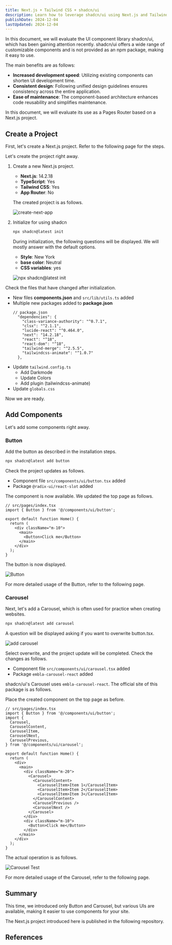 ```yaml
---
title: Next.js + Tailwind CSS + shadcn/ui
description: Learn how to leverage shadcn/ui using Next.js and Tailwind CSS. This guide provides detailed instructions from project setup to component usage.
publishDate: 2024-12-04
lastUpdated: 2024-12-04
---
```



In this document, we will evaluate the UI component library shadcn/ui, which has been gaining attention recently. shadcn/ui offers a wide range of customizable components and is not provided as an npm package, making it easy to use.

The main benefits are as follows:

- **Increased development speed**: Utilizing existing components can shorten UI development time.
- **Consistent design**: Following unified design guidelines ensures consistency across the entire application.
- **Ease of maintenance**: The component-based architecture enhances code reusability and simplifies maintenance.

In this document, we will evaluate its use as a Pages Router based on a Next.js project.

## Create a Project

First, let's create a Next.js project. Refer to the following page for the steps.

<LinkCard
  title="shadcn/ui - Instructions Next.js"
  href="https://ui.shadcn.com/docs/installation/next"
  target="_blank"
/>

Let's create the project right away.

<Steps>

1. Create a new Next.js project.

   - **Next.js**: 14.2.18
   - **TypeScript**: Yes
   - **Tailwind CSS**: Yes
   - **App Router**: No

   The created project is as follows.

   ![create-next-app](../../../../assets/nextjs/shadcnui01.png)

2. Initialize for using shadcn

   ```bash
   npx shadcn@latest init
   ```

   During initialization, the following questions will be displayed. We will mostly answer with the default options.

   - **Style**: New York
   - **base color**: Neutral
   - **CSS variables**: yes

   ![npx shadcn@latest init](../../../../assets/nextjs/shadcnui02.png)

</Steps>

Check the files that have changed after initialization.

- New files **components.json** and `src/lib/utils.ts` added
- Multiple new packages added to **package.json**
  ```tsx {3-6,9-10}
  // package.json
    "dependencies": {
      "class-variance-authority": "^0.7.1",
      "clsx": "^2.1.1",
      "lucide-react": "^0.464.0",
      "next": "14.2.18",
      "react": "^18",
      "react-dom": "^18",
      "tailwind-merge": "^2.5.5",
      "tailwindcss-animate": "^1.0.7"
    },
  ```
- Update `tailwind.config.ts`
  - Add Darkmode
  - Update Colors
  - Add plugin (tailwindcss-animate)
- Update `globals.css`

Now we are ready.

## Add Components

Let's add some components right away.

### Button

Add the button as described in the installation steps.

```bash
npx shadcn@latest add button
```

Check the project updates as follows.

- Component file `src/components/ui/button.tsx` added
- Package `@radix-ui/react-slot` added

The component is now available. We updated the top page as follows.

```tsx
// src/pages/index.tsx
import { Button } from '@/components/ui/button';

export default function Home() {
  return (
    <div className="m-10">
      <main>
        <Button>Click me</Button>
      </main>
    </div>
  );
}
```

The button is now displayed.

![Button](../../../../assets/nextjs/shadcnui03.png)

For more detailed usage of the Button, refer to the following page.

<LinkCard
  title="shadcn/ui Button"
  href="https://ui.shadcn.com/docs/components/button"
  target="_blank"
/>

### Carousel

Next, let's add a Carousel, which is often used for practice when creating websites.

```bash
npx shadcn@latest add carousel
```

A question will be displayed asking if you want to overwrite button.tsx.

![add carousel](../../../../assets/nextjs/shadcnui04.png)

Select overwrite, and the project update will be completed. Check the changes as follows.

- Component file `src/components/ui/carousel.tsx` added
- Package `embla-carousel-react` added

shadcn/ui's Carousel uses `embla-carousel-react`. The official site of this package is as follows.

<LinkCard
  title="Embla Carousel - React"
  href="https://www.embla-carousel.com/get-started/react/"
  target="_blank"
/>

Place the created component on the top page as before.

```tsx
// src/pages/index.tsx
import { Button } from '@/components/ui/button';
import {
  Carousel,
  CarouselContent,
  CarouselItem,
  CarouselNext,
  CarouselPrevious,
} from '@/components/ui/carousel';

export default function Home() {
  return (
    <div>
      <main>
        <div className="m-20">
          <Carousel>
            <CarouselContent>
              <CarouselItem>Item 1</CarouselItem>
              <CarouselItem>Item 2</CarouselItem>
              <CarouselItem>Item 3</CarouselItem>
            </CarouselContent>
            <CarouselPrevious />
            <CarouselNext />
          </Carousel>
        </div>
        <div className="m-10">
          <Button>Click me</Button>
        </div>
      </main>
    </div>
  );
}
```

The actual operation is as follows.

![Carousel Test](/nextjs/shadcnui05.gif)

For more detailed usage of the Carousel, refer to the following page.

<LinkCard
  title="shadcn/ui Carousel"
  href="https://ui.shadcn.com/docs/components/carousel"
  target="_blank"
/>

## Summary

This time, we introduced only Button and Carousel, but various UIs are available, making it easier to use components for your site.

The Next.js project introduced here is published in the following repository.

<LinkCard
  title="haramizu / Next.js sample - tailwind-shadcn-pages"
  href="https://github.com/haramizu/Next.js-sample/tree/main/examples/tailwind-shadcn-pages"
  target="_blank"
/>

## References

<LinkCard title="chadcn/ui" href="https://ui.shadcn.com/" target="_blank" />

<LinkCard
  title="shadcn/ui - Instructions Next.js"
  href="https://ui.shadcn.com/docs/installation/next"
  target="_blank"
/>

<LinkCard
  title="shadcn/ui Button"
  href="https://ui.shadcn.com/docs/components/button"
  target="_blank"
/>

<LinkCard
  title="shadcn/ui Carousel"
  href="https://ui.shadcn.com/docs/components/carousel"
  target="_blank"
/>

